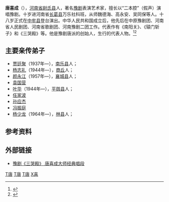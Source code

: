 '''唐喜成'''（{{bd|1924年||1993年|catIdx=Tang,唐}}），[[河南省|河南省]][[尉氏县|尉氏县]]人，著名[[豫剧|豫剧]]表演艺术家，擅长以“二本腔”（假声）演唱豫剧。十岁进河南省[[长葛县|长葛县]]万乐社科班，从师魏德海、高永安、吴同保等人。十八岁正式在[[中牟县|中牟县]]登台演出。中华人民共和国成立后，他先后在中原豫剧团、河南省人民剧团、河南省歌剧团、河南豫剧二团工作。代表作有《南阳关》、《辕门斩子》和《三哭殿》等。他是豫剧唐派的创始人，生行的代表人物。<ref >{{cite web |url=http://www.chinanews.com/cul/2016/09-19/8007181.shtml |language= |title=432位“唐王”创造了豫剧首个吉尼斯世界纪录 |publisher=大河网 |date=2016年9月19日 |accessdate= |archive-date=2016年9月20日 |archive-url=https://web.archive.org/web/20160920183304/http://www.chinanews.com/cul/2016/09-19/8007181.shtml |dead-url=no }}</ref><ref >{{cite web|url=http://news.eastday.com/eastday/13news/auto/news/sports/20160815/u7ai5935496.html | language= | title=9月17日豫剧和世界纪录有个“约会” |publisher=大河报 |date=2016-08-15 |accessdate= }}</ref>

== 主要亲传弟子 ==
*[[贾廷聚|贾廷聚]]（1937年—），[[南乐县|南乐县]]人；
*[[杨志礼|杨志礼]]（1944年—），[[商丘|商丘]]人；
*[[颜永江|颜永江]]（1957年—），[[襄城县|襄城县]]人；
*[[袁国营|袁国营]]
*[[叶华|叶华]]（1944年—），[[平舆县|平舆县]]人；
*[[任家波|任家波]]
*[[孙应杰|孙应杰]]
*[[冯振庭|冯振庭]]
*[[杨少龙|杨少龙]]（1964年—），[[林县|林县]]人；

== 参考资料 ==
{{reflist}}

== 外部链接 ==
*[http://my.tv.sohu.com/us/63293399/65532212.shtml 豫剧《三哭殿》 唐喜成大师经典唱段]

{{豫剧名角}}
{{DEFAULTSORT:T唐}}
[[Category:豫剧演员|T唐]]
[[Category:一级演员|T唐]]
[[Category:尉氏人|T唐]]
[[Category:唐姓|X喜]]